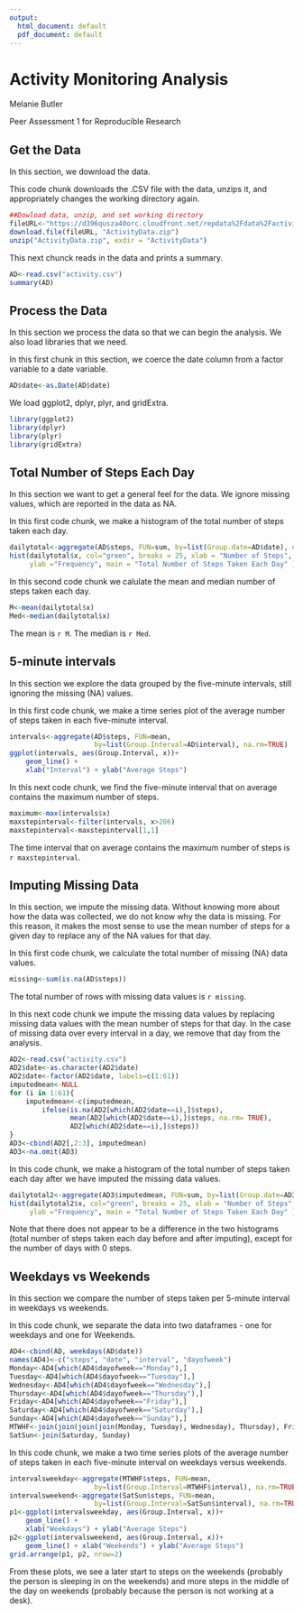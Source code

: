 ---
output:
  html_document: default
  pdf_document: default
---
Activity Monitoring Analysis
========================================================
Melanie Butler

Peer Assessment 1 for Reproducible Research

## Get the Data
In this section, we download the data.

This code chunk downloads the .CSV file with the data, unzips it, and appropriately changes the working directory again.
```{r downloaddata, echo=TRUE}
##Dowload data, unzip, and set working directory
fileURL<-"https://d396qusza40orc.cloudfront.net/repdata%2Fdata%2Factivity.zip"
download.file(fileURL, "ActivityData.zip")
unzip("ActivityData.zip", exdir = "ActivityData")
```

This next chunck reads in the data and prints a summary.
```{r ReadData, echo=TRUE}
AD<-read.csv("activity.csv")
summary(AD)
```

## Process the Data

In this section we process the data so that we can begin the analysis. We also load libraries that we need.

In this first chunk in this section, we coerce the date column from a factor variable to a date variable.
```{r DateVariable, echo=TRUE}
AD$date<-as.Date(AD$date)
```

We load ggplot2, dplyr, plyr, and gridExtra.
```{r loadlibraries, echo=TRUE}
library(ggplot2)
library(dplyr)
library(plyr)
library(gridExtra)
```

## Total Number of Steps Each Day

In this section we want to get a general feel for the data. We ignore missing values, which are reported in the data as NA.

In this first code chunk, we make a histogram of the total number of steps taken each day.
```{r TotalStepsEachDay, echo=TRUE}
dailytotal<-aggregate(AD$steps, FUN=sum, by=list(Group.date=AD$date), na.rm=TRUE)
hist(dailytotal$x, col="green", breaks = 25, xlab = "Number of Steps", 
     ylab ="Frequency", main = "Total Number of Steps Taken Each Day" )
```

In this second code chunk we calulate the mean and median number of steps taken each day.
```{r meanandmedian, echo=TRUE}
M<-mean(dailytotal$x)
Med<-median(dailytotal$x)
```
The mean is `r M`. The median is `r Med`.

## 5-minute intervals
In this section we explore the data grouped by the five-minute intervals, still ignoring the missing (NA) values.


In this first code chunk, we make a time series plot of the average number of steps taken in each five-minute interval.
```{r timeseriesplot, echo=TRUE}
intervals<-aggregate(AD$steps, FUN=mean,
                     by=list(Group.Interval=AD$interval), na.rm=TRUE)
ggplot(intervals, aes(Group.Interval, x))+
    geom_line() +
    xlab("Interval") + ylab("Average Steps")
```

In this next code chunk, we find the five-minute interval that on average contains the maximum number of steps.
```{r maxstepsinterval}
maximum<-max(intervals$x)
maxstepinterval<-filter(intervals, x>206)
maxstepinterval<-maxstepinterval[1,1]
```
The time interval that on average contains the maximum number of steps is `r maxstepinterval`.

## Imputing Missing Data
In this section, we impute the missing data. Without knowing more about how the data was collected, we do not know why the data is missing. For this reason, it makes the most sense to use the mean number of steps for a given day to replace any of the NA values for that day.

In this first code chunk, we calculate the total number of missing (NA) data values.
```{r numberofNA}
missing<-sum(is.na(AD$steps))
```
The total number of rows with missing data values is `r missing`.

In this next code chunk we impute the missing data values by replacing missing data values with the mean number of steps for that day. In the case of missing data over every interval in a day, we remove that day from the analysis.
```{r imputingmissingdata, echo=TRUE}
AD2<-read.csv("activity.csv")
AD2$date<-as.character(AD2$date)
AD2$date<-factor(AD2$date, labels=c(1:61))
imputedmean<-NULL
for (i in 1:61){
    imputedmean<-c(imputedmean,
        ifelse(is.na(AD2[which(AD2$date==i),]$steps), 
               mean(AD2[which(AD2$date==i),]$steps, na.rm= TRUE), 
               AD2[which(AD2$date==i),]$steps))
}
AD3<-cbind(AD2[,2:3], imputedmean)
AD3<-na.omit(AD3)
```

In this code chunk, we make a histogram of the total number of steps taken each day after we have imputed the missing data values.
```{r TotalStepsEachDayImputed, echo=TRUE}
dailytotal2<-aggregate(AD3$imputedmean, FUN=sum, by=list(Group.date=AD3$date), na.rm=TRUE)
hist(dailytotal2$x, col="green", breaks = 25, xlab = "Number of Steps", 
     ylab ="Frequency", main = "Total Number of Steps Taken Each Day" )
```

Note that there does not appear to be a difference in the two histograms (total number of steps taken each day before and after imputing), except for the number of days with 0 steps.

## Weekdays vs Weekends
In this section we compare the number of steps taken per 5-minute interval in weekdays vs weekends.

In this code chunk, we separate the data into two dataframes - one for weekdays and one for Weekends.
``` {r weekdayvsweekend, echo=TRUE}
AD4<-cbind(AD, weekdays(AD$date))
names(AD4)<-c("steps", "date", "interval", "dayofweek")
Monday<-AD4[which(AD4$dayofweek=="Monday"),]
Tuesday<-AD4[which(AD4$dayofweek=="Tuesday"),]
Wednesday<-AD4[which(AD4$dayofweek=="Wednesday"),]
Thursday<-AD4[which(AD4$dayofweek=="Thursday"),]
Friday<-AD4[which(AD4$dayofweek=="Friday"),]
Saturday<-AD4[which(AD4$dayofweek=="Saturday"),]
Sunday<-AD4[which(AD4$dayofweek=="Sunday"),]
MTWHF<-join(join(join(join(Monday, Tuesday), Wednesday), Thursday), Friday)
SatSun<-join(Saturday, Sunday)
```

In this code chunk, we make a two time series plots of the average number of steps taken in each five-minute interval on weekdays versus weekends.
```{r timeseriesplot2, echo=TRUE}
intervalsweekday<-aggregate(MTWHF$steps, FUN=mean,
                     by=list(Group.Interval=MTWHF$interval), na.rm=TRUE)
intervalsweekend<-aggregate(SatSun$steps, FUN=mean,
                     by=list(Group.Interval=SatSun$interval), na.rm=TRUE)
p1<-ggplot(intervalsweekday, aes(Group.Interval, x))+
    geom_line() +
    xlab("Weekdays") + ylab("Average Steps")
p2<-ggplot(intervalsweekend, aes(Group.Interval, x))+
    geom_line() + xlab("Weekends") + ylab("Average Steps")
grid.arrange(p1, p2, nrow=2)
```

From these plots, we see a later start to steps on the weekends (probably the person is sleeping in on the weekends) and more steps in the middle of the day on weekends (probably because the person is not working at a desk).
